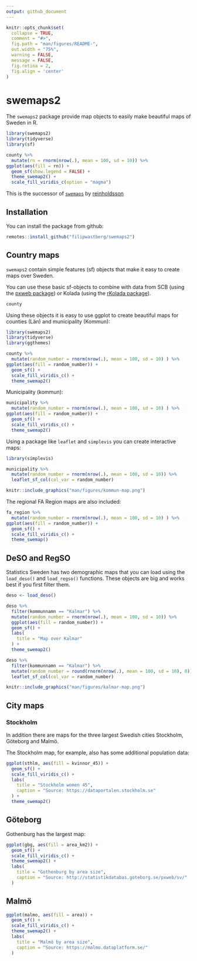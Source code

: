 ```yaml
---
output: github_document
---
```


```r
knitr::opts_chunk$set(
  collapse = TRUE,
  comment = "#>",
  fig.path = "man/figures/README-",
  out.width = "75%",
  warning = FALSE,
  message = FALSE,
  fig.retina = 2,
  fig.align = 'center'
)
```

# swemaps2

The `swemaps2` package provide map objects to easily make beautiful maps of Sweden in R. 

```r
library(swemaps2)
library(tidyverse)
library(sf)

county %>% 
  mutate(rn = rnorm(nrow(.), mean = 100, sd = 10)) %>% 
ggplot(aes(fill = rn)) +
  geom_sf(show.legend = FALSE) +
  theme_swemap2() +
  scale_fill_viridis_c(option = "magma")
```

This is the successor of [`swemaps`](https://github.com/reinholdsson/swemaps) by [reinholdsson](https://github.com/reinholdsson)

## Installation

You can install the package from github:

```r
remotes::install_github("filipwastberg/swemaps2")
```

## Country maps

`swemaps2` contain simple features (sf) objects that make it easy to create maps over Sweden.

You can use these basic sf-objects to combine with data from SCB (using the [pxweb package](http://ropengov.github.io/pxweb/)) or Kolada (using the [rKolada package](https://github.com/lchansson/rKolada)).

```r
county
```

Using these objects it is easy to use ggplot to create beautiful maps for counties (Län) and municipality (Kommun):

```r
library(swemaps2)
library(tidyverse)
library(ggthemes)

county %>% 
  mutate(random_number = rnorm(nrow(.), mean = 100, sd = 10) ) %>% 
ggplot(aes(fill = random_number)) +
  geom_sf() +
  scale_fill_viridis_c() +
  theme_swemap2()
```

Municipality (kommun):

```r
municipality %>% 
  mutate(random_number = rnorm(nrow(.), mean = 100, sd = 10) ) %>% 
ggplot(aes(fill = random_number)) +
  geom_sf() +
  scale_fill_viridis_c() +
  theme_swemap2()
```

Using a package like `leaflet` and `simplevis` you can create interactive maps:

```r
library(simplevis)

municipality %>% 
  mutate(random_number = rnorm(nrow(.), mean = 100, sd = 10)) %>% 
  leaflet_sf_col(col_var = random_number)
```
```r
knitr::include_graphics("man/figures/kommun-map.png")
```

The regional FA Region maps are also included:

```r
fa_region %>% 
  mutate(random_number = rnorm(nrow(.), mean = 100, sd = 10) ) %>% 
ggplot(aes(fill = random_number)) +
  geom_sf() +
  scale_fill_viridis_c() +
  theme_swemap()
```


## DeSO and RegSO

Statistics Sweden has two demographic maps that you can load using the `load_deso()` and `load_regso()` functions. These objects are big and works best if you first filter them.

```r
deso <- load_deso()

deso %>% 
  filter(kommunnamn == "Kalmar") %>% 
  mutate(random_number = rnorm(nrow(.), mean = 100, sd = 10)) %>% 
  ggplot(aes(fill = random_number)) +
  geom_sf() +
  labs(
    title = "Map over Kalmar"
  ) +
  theme_swemap2()
```

```r
deso %>% 
  filter(kommunnamn == "Kalmar") %>% 
  mutate(random_number = round(rnorm(nrow(.), mean = 100, sd = 10), 0)) %>% 
  leaflet_sf_col(col_var = random_number)
```

```r
knitr::include_graphics("man/figures/kalmar-map.png")
```

## City maps
### Stockholm
In addition there are maps for the three largest Swedish cities Stockholm, Göteborg and Malmö.

The Stockholm map, for example, also has some additional population data:

```r
ggplot(sthlm, aes(fill = kvinnor_45)) +
  geom_sf() +
  scale_fill_viridis_c() +
  labs(
    title = "Stockholm women 45",
    caption = "Source: https://dataportalen.stockholm.se"
  ) +
  theme_swemap2()
```

## Göteborg

Gothenburg has the largest map:

```r
ggplot(gbg, aes(fill = area_km2)) +
  geom_sf() +
  scale_fill_viridis_c() +
  theme_swemap2() +
  labs(
    title = "Gothenburg by area size",
    caption = "Source: http://statistikdatabas.goteborg.se/pxweb/sv/"
  )
```

## Malmö

```r
ggplot(malmo, aes(fill = area)) +
  geom_sf() +
  scale_fill_viridis_c() +
  theme_swemap2() +
  labs(
    title = "Malmö by area size",
    caption = "Source: https://malmo.dataplatform.se/"
  )
```





